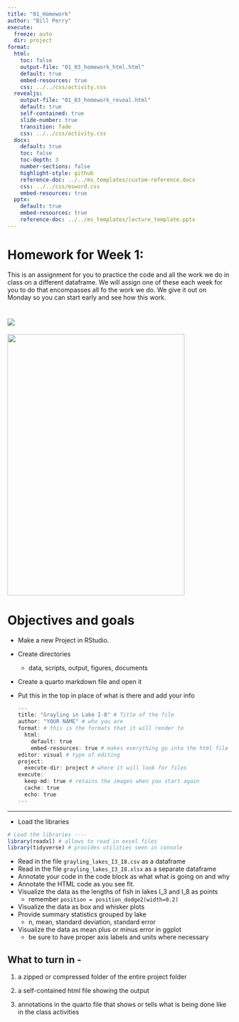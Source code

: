 ```yaml
---
title: "01_Homework"
author: "Bill Perry"
execute:
  freeze: auto
  dir: project
format:
  html:
    toc: false
    output-file: "01_03_homework_html.html"
    default: true
    embed-resources: true
    css: ../../css/activity.css
  revealjs:
    output-file: "01_03_homework_reveal.html"
    default: true
    self-contained: true
    slide-number: true
    transition: fade
    css: ../../css/activity.css
  docx:
    default: true
    toc: false
    toc-depth: 3
    number-sections: false
    highlight-style: github
    reference-doc: ../../ms_templates/custom-reference.docx
    css: ../../css/msword.css
    embed-resources: true
  pptx:
    default: true
    embed-resources: true
    reference-doc: ../../ms_templates/lecture_template.pptx 
---
```


# Homework for Week 1:

This is an assignment for you to practice the code and all the work we do in class on a different dataframe. We will assign one of these each week for you to do that encompasses all fo the work we do. We give it out on Monday so you can start early and see how this work.

# ![](images/grayling.jpeg)

![](images/I_8.png){width="398" height="586"}

# Objectives and goals

-   Make a new Project in RStudio.

-   Create directories

    -   data, scripts, output, figures, documents

-   Create a quarto markdown file and open it

-   Put this in the top in place of what is there and add your info

    ``` r
    ---
    title: "Grayling in Lake I-8" # Title of the file
    author: "YOUR NAME" # who you are
    format: # this is the formats that it will render to
      html:
        default: true
        embed-resources: true # makes everything go into the html file
    editor: visual # type of editing
    project:
      execute-dir: project # where it will look for files
    execute:
      keep-md: true # retains the images when you start again
      cache: true
      echo: true
    --- 
    ```

------------------------------------------------------------------------

-   Load the libraries

``` r
# Load the libraries ----
library(readxl) # allows to read in excel files
library(tidyverse) # provides utilities seen in console
```

-   Read in the file `grayling_lakes_I3_I8.csv` as a dataframe
-   Read in the file `grayling_lakes_I3_I8.xlsx` as a separate dataframe
-   Annotate your code in the code block as what what is going on and why
-   Annotate the HTML code as you see fit.
-   Visualize the data as the lengths of fish in lakes I_3 and I_8 as points
    -   remember `position = position_dodge2(width=0.2)`
-   Visualize the data as box and whisker plots
-   Provide summary statistics grouped by lake
    -   n, mean, standard deviation, standard error
-   Visualize the data as mean plus or minus error in ggplot
    -   be sure to have proper axis labels and units where necessary

## What to turn in - 

1.  a zipped or compressed folder of the entire project folder

2.  a self-contained html file showing the output

3.  annotations in the quarto file that shows or tells what is being done like in the class activities
